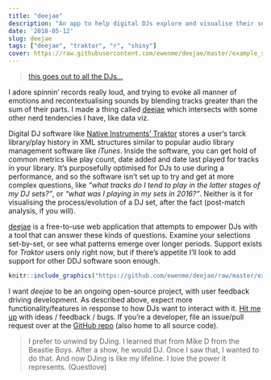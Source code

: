 ```yaml
---
title: "deejae"
description: "An app to help digital DJs explore and visualise their selections."
date: '2018-05-12'
slug: deejae
tags: ["deejae", "traktor", "r", "shiny"]
cover: https://raw.githubusercontent.com/ewenme/deejae/master/example_screenshot.png
---
```


> [this goes out to all the DJs...](https://genius.com/Artful-dodger-re-rewind-lyrics)

I adore spinnin' records really loud, and trying to evoke all manner of emotions and recontextualising sounds by blending tracks greater than the sum of their parts. I made a thing called [deejae](https://ewenme.shinyapps.io/deejae) which intersects with some other nerd tendencies I have, like data viz.

Digital DJ software like [Native Instruments' Traktor](https://www.native-instruments.com/en/products/traktor/dj-software/traktor-pro-2/) stores a user's tarck library/play history in XML structures similar to popular audio library management software like *iTunes*. Inside the software, you can get hold of common metrics like play count, date added and date last played for tracks in your library. It's purposefully optimised for DJs to use during a performance, and so the software isn't set up to try and get at more complex questions, like *"what tracks do I tend to play in the latter stages of my DJ sets?"*, or *"what was I playing in my sets in 2016?"*. Neither is it for visualising the process/evolution of a DJ set, after the fact (post-match analysis, if you will).

[deejae](https://ewenme.shinyapps.io/deejae) is a free-to-use web application that attempts to empower DJs with a tool that can answer these kinds of questions. Examine your selections set-by-set, or see what patterns emerge over longer periods. Support exists for *Traktor* users only right now, but if there's appetite I'll look to add support for other DDJ software soon enough.

```r
knitr::include_graphics("https://github.com/ewenme/deejae/raw/master/example_animation.gif")
```

I want *deejae* to be an ongoing open-source project, with user feedback driving development. As described above, expect more functionality/features in response to how DJs want to interact with it. [Hit me up](ewenhenderson@gmail.com) with ideas / feedback / bugs. If you're a developer, file an issue/pull request over at the [GitHub repo](https://github.com/ewenme/deejae) (also home to all source code).

> I prefer to unwind by DJing. I learned that from Mike D from the Beastie Boys. After a show, he would DJ. Once I saw that, I wanted to do that. And now DJing is like my lifeline. I love the power it represents. (Questlove)
